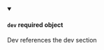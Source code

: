 
<details className="config-field" data-expandable="false" open>
<summary>

#### `dev` <span class="config-field-required" data-required="false">required</span> <span class="config-field-type">object</span> <span class="config-field-default"></span>

Dev references the dev section

</summary>



</details>
